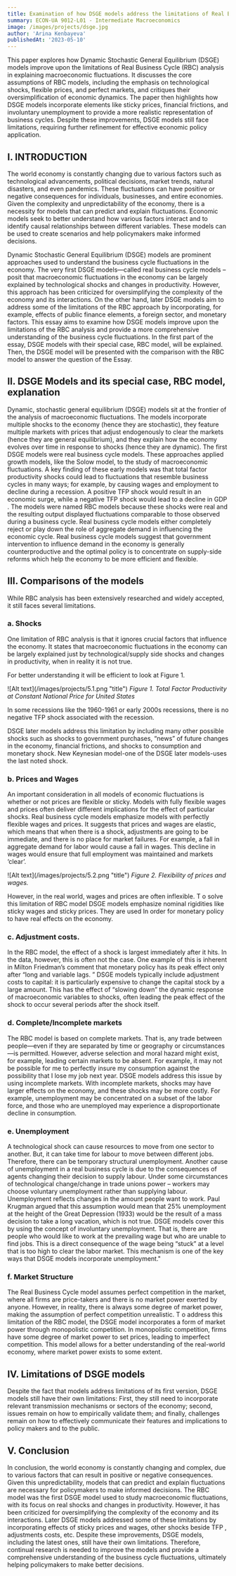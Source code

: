 ```yaml
---
title: Examination of how DSGE models address the limitations of Real Business Cycle analysis.
summary: ECON-UA 9012-L01 - Intermediate Macroeconomics
image: /images/projects/dsge.jpg
author: 'Arina Kenbayeva'
publishedAt: '2023-05-10'
---
```


This paper explores how Dynamic Stochastic General Equilibrium (DSGE) models improve upon the limitations of Real Business Cycle (RBC) analysis in explaining macroeconomic fluctuations. It discusses the core assumptions of RBC models, including the emphasis on technological shocks, flexible prices, and perfect markets, and critiques their oversimplification of economic dynamics. The paper then highlights how DSGE models incorporate elements like sticky prices, financial frictions, and involuntary unemployment to provide a more realistic representation of business cycles. Despite these improvements, DSGE models still face limitations, requiring further refinement for effective economic policy application.

## I. INTRODUCTION

The world economy is constantly changing due to various factors such as technological advancements, political decisions, market trends, natural disasters, and even pandemics. These fluctuations can have positive or negative consequences for individuals, businesses, and entire economies. Given the complexity and unpredictability of the economy, there is a necessity for models that can predict and explain fluctuations. Economic models seek to better understand how various factors interact and to identify causal relationships between different variables. These models can be used to create scenarios and help policymakers make informed decisions. 

Dynamic Stochastic General Equilibrium (DSGE) models are prominent approaches used to understand the business cycle fluctuations in the economy. The very first DSGE models—called real business cycle models – posit that macroeconomic fluctuations in the economy can be largely explained by technological shocks and changes in productivity. However, this approach has been criticized for oversimplifying the complexity of the economy and its interactions. On the other hand, later DSGE models aim to address some of the limitations of the RBC approach by incorporating, for example, effects of public finance elements, a foreign sector, and monetary factors. This essay aims to examine how DSGE models improve upon the limitations of the RBC analysis and provide a more comprehensive understanding of the business cycle fluctuations. In the first part of the essay, DSGE models with their special case, RBC model, will be explained. Then, the DSGE model will be presented with the comparison with the RBC model to answer the question of the Essay.

## Ⅱ. DSGE Models and its special case, RBC model, explanation

Dynamic, stochastic general equilibrium (DSGE) models sit at the frontier of the analysis of macroeconomic fluctuations. The models incorporate multiple shocks to the economy (hence they are stochastic), they feature multiple markets with prices that adjust endogenously to clear the markets (hence they are general equilibrium), and they explain how the economy evolves over time in response to shocks (hence they are dynamic). The first DSGE models were real business cycle models. These approaches applied growth models, like the Solow model, to the study of macroeconomic fluctuations. A key finding of these early models was that total factor productivity shocks could lead to fluctuations that resemble business cycles in many ways; for example, by causing wages and employment to decline during a recession. A positive TFP shock would result in an economic surge, while a negative TFP shock would lead to a decline in GDP . The models were named RBC models because these shocks were real and the resulting output displayed fluctuations comparable to those observed during a business cycle. Real business cycle models either completely reject or play down the role of aggregate demand in influencing the economic cycle. Real business cycle models suggest that government intervention to influence demand in the economy is generally counterproductive and the optimal policy is to concentrate on supply-side reforms which help the economy to be more efficient and flexible.

## Ⅲ. Comparisons of the models

While RBC analysis has been extensively researched and widely accepted, it still faces several limitations.

### a. Shocks

One limitation of RBC analysis is that it ignores crucial factors that influence the economy. It states that macroeconomic fluctuations in the economy can be largely explained just by technological/supply side shocks and changes in productivity, when in reality it is not true.

For better understanding it will be efficient to look at Figure 1.

<div style={{ textAlign: "center" }}>
![Alt text](/images/projects/5.1.png "title")
  <em>Figure 1. Total Factor Productivity at Constant National Price for United States</em>
</div>

In some recessions like the 1960-1961 or early 2000s recessions, there is no negative TFP shock associated with the recession.

DSGE later models address this limitation by including many other possible shocks such as shocks to government purchases, “news” of future changes in the economy, financial frictions, and shocks to consumption and monetary shock. New Keynesian model-one of the DSGE later models-uses the last noted shock.

### b. Prices and Wages

An important consideration in all models of economic fluctuations is whether or not prices are flexible or sticky. Models with fully flexible wages and prices often deliver different implications for the effect of particular shocks. Real business cycle models emphasize models with perfectly flexible wages and prices. It suggests that prices and wages are elastic, which means that when there is a shock, adjustments are going to be immediate, and there is no place for market failures. For example, a fall in aggregate demand for labor would cause a fall in wages. This decline in wages would ensure that full employment was maintained and markets ‘clear’.

<div style={{ textAlign: "center" }}>
![Alt text](/images/projects/5.2.png "title")
  <em>Figure 2. Flexibility of prices and wages.</em>
</div>

However, in the real world, wages and prices are often inflexible. T o solve this limitation of RBC model DSGE models emphasize nominal rigidities like sticky wages and sticky prices. They are used In order for monetary policy to have real effects on the economy.

### c. Adjustment costs.

In the RBC model, the effect of a shock is largest immediately after it hits. In the data, however, this is often not the case. One example of this is inherent in Milton Friedman’s comment that monetary policy has its peak effect only after “long and variable lags. ” DSGE models typically include adjustment costs to capital: it is particularly expensive to change the capital stock by a large amount. This has the effect of “slowing down” the dynamic response of macroeconomic variables to shocks, often leading the peak effect of the shock to occur several periods after the shock itself.

### d. Complete/Incomplete markets 

The RBC model is based on complete markets. That is, any trade between people—even if they are separated by time or geography or circumstances—is permitted. However, adverse selection and moral hazard might exist, for example, leading certain markets to be absent. For example, it may not be possible for me to perfectly insure my consumption against the possibility that I lose my job next year. DSGE models address this issue by using incomplete markets. With incomplete markets, shocks may have larger effects on the economy, and these shocks may be more costly. For example, unemployment may be concentrated on a subset of the labor force, and those who are unemployed may experience a disproportionate decline in consumption. 

### e. Unemployment 

A technological shock can cause resources to move from one sector to another. But, it can take time for labour to move between different jobs. Therefore, there can be temporary structural unemployment. Another cause of unemployment in a real business cycle is due to the consequences of agents changing their decision to supply labour. Under some circumstances of technological change/change in trade unions power – workers may choose voluntary unemployment rather than supplying labour. Unemployment reflects changes in the amount people want to work. Paul Krugman argued that this assumption would mean that 25% unemployment at the height of the Great Depression (1933) would be the result of a mass decision to take a long vacation, which is not true. DSGE models cover this by using the concept of involuntary unemployment. That is, there are people who would like to work at the prevailing wage but who are unable to find jobs. This is a direct consequence of the wage being “stuck” at a level that is too high to clear the labor market. This mechanism is one of the key ways that DSGE models incorporate unemployment."

### f. Market Structure 

The Real Business Cycle model assumes perfect competition in the market, where all firms are price-takers and there is no market power exerted by anyone. However, in reality, there is always some degree of market power, making the assumption of perfect competition unrealistic. T o address this limitation of the RBC model, the DSGE model incorporates a form of market power through monopolistic competition. In monopolistic competition, firms have some degree of market power to set prices, leading to imperfect competition. This model allows for a better understanding of the real-world economy, where market power exists to some extent.

## Ⅳ. Limitations of DSGE models

Despite the fact that models address limitations of its first version, DSGE models still have their own limitations: First, they still need to incorporate relevant transmission mechanisms or sectors of the economy; second, issues remain on how to empirically validate them; and finally, challenges remain on how to effectively communicate their features and implications to policy makers and to the public.

## Ⅴ. Conclusion

In conclusion, the world economy is constantly changing and complex, due to various factors that can result in positive or negative consequences. Given this unpredictability, models that can predict and explain fluctuations are necessary for policymakers to make informed decisions. The RBC model was the first DSGE model used to study macroeconomic fluctuations, with its focus on real shocks and changes in productivity. However, it has been criticized for oversimplifying the complexity of the economy and its interactions. Later DSGE models addressed some of these limitations by incorporating effects of sticky prices and wages, other shocks beside TFP , adjustments costs, etc. Despite these improvements, DSGE models, including the latest ones, still have their own limitations. Therefore, continual research is needed to improve the models and provide a comprehensive understanding of the business cycle fluctuations, ultimately helping policymakers to make better decisions.